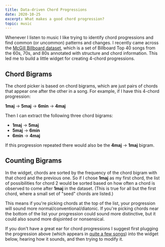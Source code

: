 ```yaml
---
title: Data-driven Chord Progressions
date: 2020-10-25
excerpt: What makes a good chord progression?
topic: music
---
```


Whenever I listen to music I like trying to identify chord progressions and find common (or uncommon) patterns and changes.
I recently came across the [McGill Billboard dataset](https://ddmal.music.mcgill.ca/research/The_McGill_Billboard_Project_(Chord_Analysis_Dataset)/),
which is a set of Billboard Top 40 songs from the 60s, 70s, and 80s annotated with structure and chord information. This led me to build
a little widget for creating 4-chord progressions.

## Chord Bigrams

The chord picker is based on chord bigrams, which are just pairs of chords that appear one after the other in a song. For example, if I have this 4-chord
progression:

**1maj** -> **5maj** -> **6min** -> **4maj**

Then I can extract the following three chord bigrams:
- **1maj** -> **5maj**
- **5maj** -> **6min**
- **6min** -> **4maj**

If this progression repeated there would also be the **4maj** -> **1maj** bigram.

## Counting Bigrams

In the widget, chords are sorted by the frequency of the chord bigram with that chord and the previous one. So if I chose **1maj** as my
first chord, the list of possibilities for chord 2 would be sorted based on how often a chord is observed to come after **1maj** in the dataset.
(This is true for all but the first chord, where a small set of "seed" chords are listed.)

This means if you're picking chords at the top of the list, your progression will sound more normal/conventional/diatonic. If you're picking chords
near the bottom of the list your progression could sound more distinctive, but it could also sound more disjointed or nonsensical.

If you don't have a great ear for chord progressions I suggest first plugging the progression above (which appears in [quite a few songs](https://www.youtube.com/watch?v=HTYrkOZ5nCs))
into the widget below, hearing how it sounds, and then trying to modify it.



<ChordPicker />
